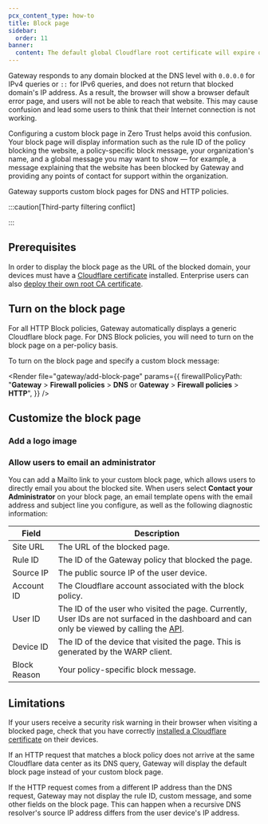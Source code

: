 ```yaml
---
pcx_content_type: how-to
title: Block page
sidebar:
  order: 11
banner:
  content: The default global Cloudflare root certificate will expire on 2025-02-02. If you installed the default Cloudflare certificate before 2024-10-17, you must <a href="/cloudflare-one/connections/connect-devices/user-side-certificates/#generate-a-cloudflare-root-certificate">generate a new certificate</a> and activate it for your Zero Trust organization to avoid inspection errors.
---
```



Gateway responds to any domain blocked at the DNS level with `0.0.0.0` for IPv4 queries or `::` for IPv6 queries, and does not return that blocked domain's IP address. As a result, the browser will show a browser default error page, and users will not be able to reach that website. This may cause confusion and lead some users to think that their Internet connection is not working.

Configuring a custom block page in Zero Trust helps avoid this confusion. Your block page will display information such as the rule ID of the policy blocking the website, a policy-specific block message, your organization's name, and a global message you may want to show — for example, a message explaining that the website has been blocked by Gateway and providing any points of contact for support within the organization.

Gateway supports custom block pages for DNS and HTTP policies.

:::caution[Third-party filtering conflict]

<Render file="gateway/third-party-warning" />

:::

## Prerequisites

In order to display the block page as the URL of the blocked domain, your devices must have a [Cloudflare certificate](/cloudflare-one/connections/connect-devices/user-side-certificates/manual-deployment/) installed. Enterprise users can also [deploy their own root CA certificate](/cloudflare-one/connections/connect-devices/user-side-certificates/custom-certificate/).

## Turn on the block page

For all HTTP Block policies, Gateway automatically displays a generic Cloudflare block page. For DNS Block policies, you will need to turn on the block page on a per-policy basis.

To turn on the block page and specify a custom block message:

<Render
	file="gateway/add-block-page"
	params={{
		firewallPolicyPath:
			"**Gateway** > **Firewall policies** > **DNS** or **Gateway** > **Firewall policies** > **HTTP**",
	}}
/>

## Customize the block page

<Render file="gateway/customize-block-page" />

### Add a logo image

<Render file="gateway/add-logo-image" />

### Allow users to email an administrator

You can add a Mailto link to your custom block page, which allows users to directly email you about the blocked site. When users select **Contact your Administrator** on your block page, an email template opens with the email address and subject line you configure, as well as the following diagnostic information:

| Field        | Description                                                                                                                                                                                                                 |
| ------------ | --------------------------------------------------------------------------------------------------------------------------------------------------------------------------------------------------------------------------- |
| Site URL     | The URL of the blocked page.                                                                                                                                                                                                |
| Rule ID      | The ID of the Gateway policy that blocked the page.                                                                                                                                                                         |
| Source IP    | The public source IP of the user device.                                                                                                                                                                                    |
| Account ID   | The Cloudflare account associated with the block policy.                                                                                                                                                                    |
| User ID      | The ID of the user who visited the page. Currently, User IDs are not surfaced in the dashboard and can only be viewed by calling the [API](/api/resources/zero_trust/subresources/access/subresources/users/methods/list/). |
| Device ID    | The ID of the device that visited the page. This is generated by the WARP client.                                                                                                                                           |
| Block Reason | Your policy-specific block message.                                                                                                                                                                                         |

## Limitations

If your users receive a security risk warning in their browser when visiting a blocked page, check that you have correctly [installed a Cloudflare certificate](/cloudflare-one/connections/connect-devices/user-side-certificates/manual-deployment/) on their devices.

If an HTTP request that matches a block policy does not arrive at the same Cloudflare data center as its DNS query, Gateway will display the default block page instead of your custom block page.

If the HTTP request comes from a different IP address than the DNS request, Gateway may not display the rule ID, custom message, and some other fields on the block page. This can happen when a recursive DNS resolver's source IP address differs from the user device's IP address.
